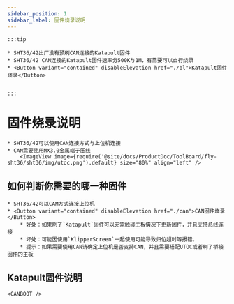 ```yaml
---
sidebar_position: 1
sidebar_label: 固件烧录说明
---
```







    :::tip

    * SHT36/42出厂没有预刷CAN连接的Katapult固件
    * SHT36/42 CAN连接的Katapult固件速率分500K与1M，有需要可以自行烧录
    * <Button variant="contained" disableElevation href="./bl">Katapult固件烧录</Button>


    :::

# 固件烧录说明

    * SHT36/42可以使用CAN连接方式与上位机连接
    * CAN需要使用MX3.0金属端子压线
        <ImageView image={require('@site/docs/ProductDoc/ToolBoard/fly-sht36/sht36/img/utoc.png').default} size="80%" align="left" />

## 如何判断你需要的哪一种固件

    * SHT36/42可以CAM方式连接上位机
    * <Button variant="contained" disableElevation href="./can">CAN固件烧录</Button>
        * 好处：如果刷了`Katapult`固件可以无需触碰主板情况下更新固件，并且支持总线连接
        * 坏处：可能因使用`KlipperScreen`一起使用可能导致归位超时等报错。
        * 提示：如果需要使用CAN请确定上位机是否支持CAN，并且需要搭配UTOC或者刷了桥接固件的主板


## Katapult固件说明

    <CANBOOT />